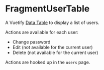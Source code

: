 

<Meta of={Stories} />

# FragmentUserTable

A Vuetify [Data Table](https://vuetifyjs.com/en/components/data-tables/basics/) to display a list of users.

Actions are available for each user:
- Change password
- Edit (not available for the current user)
- Delete (not available for the current user)

Actions are hooked up in the `users` page.

<Canvas of={Stories.Default} />
